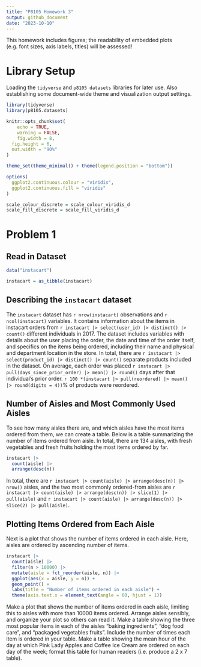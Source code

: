 ```yaml
---
title: "P8105 Homework 3"
output: github_document
date: "2023-10-10"
---
```


This homework includes figures; the readability of embedded plots (e.g. font sizes, axis labels, titles) will be assessed!

# Library Setup
Loading the `tidyverse` and `p8105 datasets` libraries for later use. Also establishing some document-wide theme and visualization output settings.

```r
library(tidyverse)
library(p8105.datasets)

knitr::opts_chunk$set(
	echo = TRUE,
	warning = FALSE,
	fig.width = 8, 
  fig.height = 6,
  out.width = "90%"
)

theme_set(theme_minimal() + theme(legend.position = "bottom"))

options(
  ggplot2.continuous.colour = "viridis",
  ggplot2.continuous.fill = "viridis"
)

scale_colour_discrete = scale_colour_viridis_d
scale_fill_discrete = scale_fill_viridis_d

```

# Problem 1

## Read in Dataset
```r
data("instacart")

instacart = as_tibble(instacart)

```

## Describing the `instacart` dataset
The `instacart` dataset has `r nrow(instacart)` observations and `r ncol(instacart)` variables. It contains information about the items in instacart orders from `r instacart |> select(user_id) |> distinct() |> count()` different individuals in 2017. The dataset includes variables with details about the user placing the order, the date and time of the order itself, and specifics on the items being ordered, including their name and physical and department location in the store. In total, there are `r instacart |> select(product_id) |> distinct() |> count()` separate products included in the dataset. On average, each order was placed `r instacart |> pull(days_since_prior_order) |> mean() |> round()` days after that individual's prior order. `r 100 *(instacart |> pull(reordered) |> mean() |> round(digits = 4))`% of products were reordered.

## Number of Aisles and Most Commonly Used Aisles
To see how many aisles there are, and which aisles have the most items ordered from them, we can create a table.
Below is a table summarizing the number of items ordered from aisle. In total, there are 134 aisles, with fresh vegetables and fresh fruits holding the most items ordered by far.

```r
instacart |> 
  count(aisle) |> 
  arrange(desc(n))
```

In total, there are `r instacart |> count(aisle) |> arrange(desc(n)) |> nrow()` aisles, and the two most commonly ordered-from aisles are `r instacart |> count(aisle) |> arrange(desc(n)) |> slice(1) |> pull(aisle)` and `r instacart |> count(aisle) |> arrange(desc(n)) |> slice(2) |> pull(aisle)`.

## Plotting Items Ordered from Each Aisle

Next is a plot that shows the number of items ordered in each aisle. Here, aisles are ordered by ascending number of items.

```r
instacart |> 
  count(aisle) |> 
  filter(n > 10000) |> 
  mutate(aisle = fct_reorder(aisle, n)) |> 
  ggplot(aes(x = aisle, y = n)) + 
  geom_point() + 
  labs(title = "Number of items ordered in each aisle") +
  theme(axis.text.x = element_text(angle = 60, hjust = 1))

```

Make a plot that shows the number of items ordered in each aisle, limiting this to aisles with more than 10000 items ordered. Arrange aisles sensibly, and organize your plot so others can read it.
Make a table showing the three most popular items in each of the aisles “baking ingredients”, “dog food care”, and “packaged vegetables fruits”. Include the number of times each item is ordered in your table.
Make a table showing the mean hour of the day at which Pink Lady Apples and Coffee Ice Cream are ordered on each day of the week; format this table for human readers (i.e. produce a 2 x 7 table).

